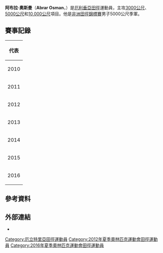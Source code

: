 {{Infobox sportsperson
| name                      = Abrar Osman Adem
| image                     = Muktar Edris and Abrar Osman Adem.JPG
| image_size                = 
| alt                       = 
| caption                   = 
| real_name                 = 
| native_name               = 
| native_name_lang          = 
| romanizedname             = 
| english_name              = 
| birth_name                = 
| nickname                  = 
| nationality               = 
| national_team             = 
| ethnicity                 = 
| hometown                  = 
| citizenship               = 
| birth_date                = {{Birth date and age|year=1994|month=1|day=1}}
| birth_place               = 
| death_date                = 
| death_place               = 
| resting_place             = 
| resting_place_coordinates = 
| monuments                 = 
| residence                 = 
| education                 = 
| alma_mater                = 
| occupation                = 
| years_active              = 2010 -
| employer                  = 
| agent                     = 
| height                    = {{height|m=1.68}}
| weight                    = {{weight|kg=58}}
| spouse                    = 
| life_partner              = 
| other_interests           = 
| website                   = 
| module                    = 
| country                   = 
| sport                     = 田徑
| position                  = 
| shoots                    = 
| catches                   = 
| disability                = 
| disability_class          = 
| weight_class              = 
| weight_class_type         = 
| rank                      = 
| event                     = 中長跑、長跑
| event_type                = 
| universityteam            = 
| collegeteam               = 
| league                    = 
| league_type               = 
| club                      = 
| team                      = 
| turnedpro                 = 
| turnedpro_type            = 
| partner                   = 
| former_partner            = 
| coach                     = 
| retired                   = 
| coaching                  = 
| module2                   = 
| worlds                    = 
{{ubl
|'''2011年世界青少年田徑錦標賽'''：3000公尺第3名
|'''2012年IAAF鑽石聯賽上海站'''：5000公尺第9名
|'''2012年世界青年田徑錦標賽'''：5000公尺第2名
|'''2013年IAAF世界越野錦標賽（Senior Race）'''：第18名
|'''2013年IAAF世界越野錦標賽（Senior Race）'''：Team第4名
|'''2013年IAAF鑽石聯賽多哈站'''：3000公尺第8名
|'''2014年IAAF鑽石聯賽上海站'''：5000公尺第11名
|'''2014年IAAF洲際杯'''：3000公尺第6名
|'''2015年IAAF世界越野錦標賽（Senior Race）'''：第13名
|'''2015年IAAF世界越野錦標賽（Senior Race）'''：Team第4名
|'''2015年IAAF鑽石聯賽多哈站'''：3000公尺第9名
|'''2015年世界田徑錦標賽'''：10000公尺第6名
|'''2016年世界半程馬拉松錦標賽'''：半程馬拉松第7名
|'''2016年世界半程馬拉松錦標賽'''：Team第3名
|'''2018年世界半程馬拉松錦標賽'''：半程馬拉松第25名
}}
| regionals                 = 
{{ubl
|'''2014年非洲田徑錦標賽'''：5000公尺第三名
|'''2015年非洲運動會'''：5000公尺第四名
}}
| nationals                 = 
{{ubl
|'''2012年Ostrava Golden Spike'''：3000公尺第11名
|'''2013年FBK運動會'''：5000公尺第7名
|'''2016年FBK運動會'''：5000公尺第2名
}}
| olympics                  = 
{{ubl
|'''2010年夏季青年奧林匹克運動會（A）'''：3000公尺第一名
|'''2016年夏季奧林匹克運動會'''：5000公尺第十名
}}
| paralympics               = 
| commonwealth              = 
| highestranking            = 
| pb                        = 
{{ubl
|'''3000公尺'''：7分39.70秒 （2013年）
|'''5000公尺'''：13分04.12秒 （2016年）
|'''8公里'''：22分47秒 （2011年）
|'''10000公尺'''：27分41.69秒 （2015年）
|'''10公里'''：28分05秒 （2014年）
|'''15公里'''：43分04秒 （2016年）
|'''10英里'''：46分12秒 （2016年）
|'''半程馬拉松'''：1小時00分19秒 （2017年）
}}
| medaltemplates            = 
{{MedalCountry|{{ERI}}}}
{{MedalSport|男子田徑}}
{{MedalCompetition|夏季青年奧林匹克運動會（A）}}
{{MedalGold|2010年新加坡碧山|3000公尺}}
{{MedalCompetition|世界青少年田徑錦標賽}}
{{MedalBronze|2011年法國Lille|3000公尺}}
{{MedalCompetition|世界青年田徑錦標賽}}
{{MedalSilver|2012年西班牙加泰羅尼亞巴塞隆納|5000公尺}}
{{MedalCompetition|非洲田徑錦標賽}}
{{MedalBronze|2014年摩洛哥馬拉喀什|5000公尺}}
{{MedalCompetition|世界半程馬拉松錦標賽}}
{{MedalBronze|2016年英國威爾斯卡地夫|Team}}
{{MedalCompetition|FBK運動會}}
{{MedalSilver|2016年荷蘭亨厄洛|5000公尺}}
| show-medals               = 
| medaltemplates-title      = 
| module3                   = 
| updated                   = 2018年3月18日
}}
'''阿布拉·奧斯曼'''（'''Abrar Osman'''，{{bd|1994年|1月1日|||}}）是[[厄利垂亞|厄利垂亞]][[田徑|田徑]]運動員，主攻[[3000米賽跑|3000公尺]]、[[5000米賽跑|5000公尺]]和[[10000米賽跑|10,000公尺]]項目。他是[[非洲田徑錦標賽|非洲田徑錦標賽]]男子5000公尺季軍。

== 賽事記錄 ==
{| {{AchievementTable|Event=yes}}
|-
!colspan="6"|代表 {{ERI}}
|-
|2010
|[[2010年夏季青年奧林匹克運動會|青年奧林匹克運動會]]
|[[新加坡|新加坡]]
|bgcolor=gold | 冠軍
|3000公尺
|8:07.24
|-
|rowspan=2|2011
|{{link-en|2011年非洲青年田徑錦標賽|2011 African Junior Athletics Championships|非洲青年錦標賽}}
|[[波札那|波札那]][[嘉柏隆里|-{zh-hans:哈博罗内; zh-hant:嘉柏隆里;}-]]
| –
|5000公尺
|DNF
|-
|[[2011年世界青少年田徑錦標賽|世界青少年錦標賽]]
|[[法國|法國]][[里爾|-{zh:里爾; zh-tw:里耳; zh-hans:里尔;}-]]
|bgcolor=cc9966 | 季軍
|3000公尺
|7:40.89
|-
|rowspan=2|2012
|[[2012年世界青年田徑錦標賽|世界青年錦標賽]]
|[[西班牙|西班牙]][[巴塞隆納|巴塞隆納]]
|bgcolor=silver | 亞軍
|5000公尺
|13:40.52
|-
|[[2012年夏季奧林匹克運動會|奧林匹克運動會]]
|[[英國|英國]][[倫敦|倫敦]]
|第11名 (h)
|5000公尺
|[[2012年夏季奧林匹克運動會田徑男子5000公尺比賽|13:24.40]]
|-
|2013
|[[2013年世界越野錦標賽|世界越野錦標賽]]
|[[波蘭|波蘭]][[比得哥什|比得哥什]]
|第18名
|成年男子組 (12公里)
|33:42
|-
|rowspan=2|2014
|{{link-en|2014年非洲田徑錦標賽|2014 African Championships in Athletics|非洲錦標賽}}
|[[摩洛哥|摩洛哥]][[馬拉喀什|馬拉喀什]]
|bgcolor=cc9966 | 季軍
|5000公尺
|13:36.42
|-
|{{link-en|2014年國際田總洲際盃|2014 IAAF Continental Cup|國際田總洲際盃}}
|[[摩洛哥|摩洛哥]][[馬拉喀什|馬拉喀什]]
|第6名
|3000公尺
|8:01.20
|-
|rowspan=4|2015
|[[2015年世界越野錦標賽|世界越野錦標賽]]
|[[中國|中國]][[貴陽|貴陽]]
|第13名
|成年男子組 (12公里)
|36:13
|-
|rowspan=2|[[2015年世界田徑錦標賽|世界錦標賽]]
|rowspan=2|[[中國|中國]][[北京|北京]]
|第21名 (h)
|5000公尺
|13:45.55
|-
|第6名
|10,000公尺
|27:43.21
|-
|[[2015年非洲運動會|非洲運動會]]
|[[剛果共和國|剛果共和國]][[布拉薩|布拉薩]]
|第4名
|5000公尺
|13:23.79
|-
|2016
|{{link-en|2016年世界半程馬拉松錦標賽|2016 IAAF World Half Marathon Championships|世界半程馬拉松錦標賽}}
|[[英國|英國]][[加的夫|-{zh-cn:加的夫; zh-hk:卡迪夫; zh-tw:卡地夫;}-]]
|第7名
|半程馬拉松
|1:00:58
|}

== 參考資料 ==
{{Reflist}}

== 外部連結 ==
*{{IAAF name|256888}}

[[Category:厄立特里亞田徑運動員|Category:厄立特里亞田徑運動員]]
[[Category:2012年夏季奧林匹克運動會田徑運動員|Category:2012年夏季奧林匹克運動會田徑運動員]]
[[Category:2016年夏季奧林匹克運動會田徑運動員|Category:2016年夏季奧林匹克運動會田徑運動員]]